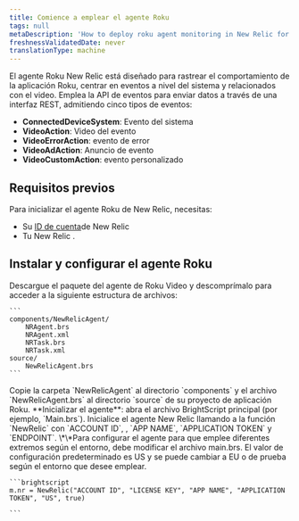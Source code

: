```yaml
---
title: Comience a emplear el agente Roku
tags: null
metaDescription: 'How to deploy roku agent monitoring in New Relic for your apps, including UI, copy/paste, and API options.'
freshnessValidatedDate: never
translationType: machine
---
```


El agente Roku New Relic está diseñado para rastrear el comportamiento de la aplicación Roku, centrar en eventos a nivel del sistema y relacionados con el video. Emplea la API de eventos para enviar datos a través de una interfaz REST, admitiendo cinco tipos de eventos:

* **ConnectedDeviceSystem**: Evento del sistema
* **VideoAction**: Video del evento
* **VideoErrorAction**: evento de error
* **VideoAdAction**: Anuncio de evento
* **VideoCustomAction**: evento personalizado

## Requisitos previos

Para inicializar el agente Roku de New Relic, necesitas:

* Su [ID de cuenta](/docs/accounts-partnerships/accounts/account-setup/account-id)de New Relic
* Tu New Relic <InlinePopover type="licenseKey" />.

## Instalar y configurar el agente Roku

<Steps>
  <Step>
    Descargue el paquete del agente de Roku Video y descomprímalo para acceder a la siguiente estructura de archivos:

    ```
    components/NewRelicAgent/
        NRAgent.brs
        NRAgent.xml
        NRTask.brs
        NRTask.xml
    source/
        NewRelicAgent.brs
    ```
  </Step>

  <Step>
    Copie la carpeta `NewRelicAgent` al directorio `components` y el archivo `NewRelicAgent.brs` al directorio `source` de su proyecto de aplicación Roku.
  </Step>

  <Step>
    **Inicializar el agente**: abra el archivo BrightScript principal (por ejemplo, `Main.brs`). Inicialice el agente New Relic llamando a la función `NewRelic` con `ACCOUNT ID`, <InlinePopover type="licenseKey" />, `APP NAME`, `APPLICATION TOKEN` y `ENDPOINT`. \*\*Para configurar el agente para que emplee diferentes extremos según el entorno, debe modificar el archivo main.brs. El valor de configuración predeterminado es US y se puede cambiar a EU o de prueba según el entorno que desee emplear.

    ```brightscript
    m.nr = NewRelic("ACCOUNT ID", "LICENSE KEY", "APP NAME", "APPLICATION TOKEN", "US", true)

    ```
  </Step>
</Steps>